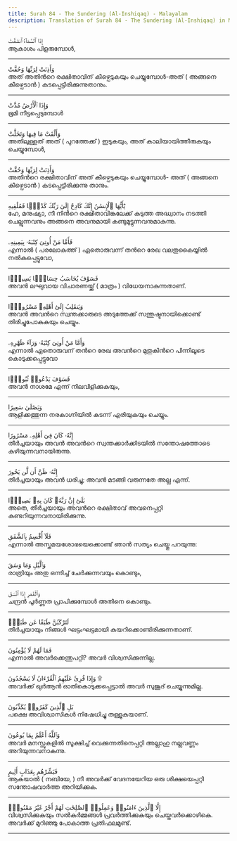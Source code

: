 ```yaml
---
title: Surah 84 - The Sundering (Al-Inshiqaq) - Malayalam
description: Translation of Surah 84 - The Sundering (Al-Inshiqaq) in Malayalam
---
```





<Aside type="quran" title="1">
إِذَا ٱلسَّمَآءُ ٱنشَقَّتْ
</Aside>

<Aside type="reference" title="1">
ആകാശം പിളരുമ്പോള്‍,
</Aside>

---

<Aside type="quran" title="2">
وَأَذِنَتْ لِرَبِّهَا وَحُقَّتْ
</Aside>

<Aside type="reference" title="2">
അത്‌ അതിന്‍റെ രക്ഷിതാവിന്‌ കീഴ്പെടുകയും ചെയ്യുമ്പോള്‍-അത്‌ ( അങ്ങനെ കീഴ്പെടാന്‍ ) കടപ്പെട്ടിരിക്കുന്നുതാനും.
</Aside>

---

<Aside type="quran" title="3">
وَإِذَا ٱلْأَرْضُ مُدَّتْ
</Aside>

<Aside type="reference" title="3">
ഭൂമി നീട്ടപ്പെടുമ്പോള്‍
</Aside>

---

<Aside type="quran" title="4">
وَأَلْقَتْ مَا فِيهَا وَتَخَلَّتْ
</Aside>

<Aside type="reference" title="4">
അതിലുള്ളത്‌ അത്‌ ( പുറത്തേക്ക്‌ ) ഇടുകയും, അത്‌ കാലിയായിത്തീരുകയും ചെയ്യുമ്പോള്‍,
</Aside>

---

<Aside type="quran" title="5">
وَأَذِنَتْ لِرَبِّهَا وَحُقَّتْ
</Aside>

<Aside type="reference" title="5">
അതിന്‍റെ രക്ഷിതാവിന്‌ അത്‌ കീഴ്പെടുകയും ചെയ്യുമ്പോള്‍- അത്‌ ( അങ്ങനെ കീഴ്പെടാന്‍ ) കടപ്പെട്ടിരിക്കുന്നു താനും.
</Aside>

---

<Aside type="quran" title="6">
يَٰٓأَيُّهَا ٱلْإِنسَٰنُ إِنَّكَ كَادِحٌ إِلَىٰ رَبِّكَ كَدْحًۭا فَمُلَٰقِيهِ
</Aside>

<Aside type="reference" title="6">
ഹേ, മനുഷ്യാ, നീ നിന്‍റെ രക്ഷിതാവിങ്കലേക്ക്‌ കടുത്ത അദ്ധ്വാനം നടത്തി ചെല്ലുന്നവനും അങ്ങനെ അവനുമായി കണ്ടുമുട്ടുന്നവനുമാകുന്നു.
</Aside>

---

<Aside type="quran" title="7">
فَأَمَّا مَنْ أُوتِىَ كِتَٰبَهُۥ بِيَمِينِهِۦ
</Aside>

<Aside type="reference" title="7">
എന്നാല്‍ ( പരലോകത്ത്‌ ) ഏതൊരുവന്ന്‌ തന്‍റെ രേഖ വലതുകൈയ്യില്‍ നല്‍കപ്പെട്ടുവോ,
</Aside>

---

<Aside type="quran" title="8">
فَسَوْفَ يُحَاسَبُ حِسَابًۭا يَسِيرًۭا
</Aside>

<Aside type="reference" title="8">
അവന്‍ ലഘുവായ വിചാരണയ്ക്ക്‌ ( മാത്രം ) വിധേയനാകുന്നതാണ്‌.
</Aside>

---

<Aside type="quran" title="9">
وَيَنقَلِبُ إِلَىٰٓ أَهْلِهِۦ مَسْرُورًۭا
</Aside>

<Aside type="reference" title="9">
അവന്‍ അവന്‍റെ സ്വന്തക്കാരുടെ അടുത്തേക്ക്‌ സന്തുഷ്ടനായിക്കൊണ്ട്‌ തിരിച്ചുപോകുകയും ചെയ്യും.
</Aside>

---

<Aside type="quran" title="10">
وَأَمَّا مَنْ أُوتِىَ كِتَٰبَهُۥ وَرَآءَ ظَهْرِهِۦ
</Aside>

<Aside type="reference" title="10">
എന്നാല്‍ ഏതൊരുവന്‌ തന്‍റെ രേഖ അവന്‍റെ മുതുകിന്‍റെ പിന്നിലൂടെ കൊടുക്കപ്പെട്ടുവോ
</Aside>

---

<Aside type="quran" title="11">
فَسَوْفَ يَدْعُوا۟ ثُبُورًۭا
</Aside>

<Aside type="reference" title="11">
അവന്‍ നാശമേ എന്ന്‌ നിലവിളിക്കുകയും,
</Aside>

---

<Aside type="quran" title="12">
وَيَصْلَىٰ سَعِيرًا
</Aside>

<Aside type="reference" title="12">
ആളിക്കത്തുന്ന നരകാഗ്നിയില്‍ കടന്ന്‌ എരിയുകയും ചെയ്യും.
</Aside>

---

<Aside type="quran" title="13">
إِنَّهُۥ كَانَ فِىٓ أَهْلِهِۦ مَسْرُورًا
</Aside>

<Aside type="reference" title="13">
തീര്‍ച്ചയായും അവന്‍ അവന്‍റെ സ്വന്തക്കാര്‍ക്കിടയില്‍ സന്തോഷത്തോടെ കഴിയുന്നവനായിരുന്നു.
</Aside>

---

<Aside type="quran" title="14">
إِنَّهُۥ ظَنَّ أَن لَّن يَحُورَ
</Aside>

<Aside type="reference" title="14">
തീര്‍ച്ചയായും അവന്‍ ധരിച്ചു; അവന്‍ മടങ്ങി വരുന്നതേ അല്ല എന്ന്‌.
</Aside>

---

<Aside type="quran" title="15">
بَلَىٰٓ إِنَّ رَبَّهُۥ كَانَ بِهِۦ بَصِيرًۭا
</Aside>

<Aside type="reference" title="15">
അതെ, തീര്‍ച്ചയായും അവന്‍റെ രക്ഷിതാവ്‌ അവനെപ്പറ്റി കണ്ടറിയുന്നവനായിരിക്കുന്നു.
</Aside>

---

<Aside type="quran" title="16">
فَلَآ أُقْسِمُ بِٱلشَّفَقِ
</Aside>

<Aside type="reference" title="16">
എന്നാല്‍ അസ്തമയശോഭയെക്കൊണ്ട്‌ ഞാന്‍ സത്യം ചെയ്തു പറയുന്നു:
</Aside>

---

<Aside type="quran" title="17">
وَٱلَّيْلِ وَمَا وَسَقَ
</Aside>

<Aside type="reference" title="17">
രാത്രിയും അതു ഒന്നിച്ച്‌ ചേര്‍ക്കുന്നവയും കൊണ്ടും,
</Aside>

---

<Aside type="quran" title="18">
وَٱلْقَمَرِ إِذَا ٱتَّسَقَ
</Aside>

<Aside type="reference" title="18">
ചന്ദ്രന്‍ പൂര്‍ണ്ണത പ്രാപിക്കുമ്പോള്‍ അതിനെ കൊണ്ടും.
</Aside>

---

<Aside type="quran" title="19">
لَتَرْكَبُنَّ طَبَقًا عَن طَبَقٍۢ
</Aside>

<Aside type="reference" title="19">
തീര്‍ച്ചയായും നിങ്ങള്‍ ഘട്ടംഘട്ടമായി കയറിക്കൊണ്ടിരിക്കുന്നതാണ്‌.
</Aside>

---

<Aside type="quran" title="20">
فَمَا لَهُمْ لَا يُؤْمِنُونَ
</Aside>

<Aside type="reference" title="20">
എന്നാല്‍ അവര്‍ക്കെന്തുപറ്റി? അവര്‍ വിശ്വസിക്കുന്നില്ല.
</Aside>

---

<Aside type="quran" title="21">
وَإِذَا قُرِئَ عَلَيْهِمُ ٱلْقُرْءَانُ لَا يَسْجُدُونَ ۩
</Aside>

<Aside type="reference" title="21">
അവര്‍ക്ക്‌ ഖുര്‍ആന്‍ ഓതികൊടുക്കപ്പെട്ടാല്‍ അവര്‍ സുജൂദ്‌ ചെയ്യുന്നുമില്ല.
</Aside>

---

<Aside type="quran" title="22">
بَلِ ٱلَّذِينَ كَفَرُوا۟ يُكَذِّبُونَ
</Aside>

<Aside type="reference" title="22">
പക്ഷെ അവിശ്വാസികള്‍ നിഷേധിച്ചു തള്ളുകയാണ്‌.
</Aside>

---

<Aside type="quran" title="23">
وَٱللَّهُ أَعْلَمُ بِمَا يُوعُونَ
</Aside>

<Aside type="reference" title="23">
അവര്‍ മനസ്സുകളില്‍ സൂക്ഷിച്ച്‌ വെക്കുന്നതിനെപ്പറ്റി അല്ലാഹു നല്ലവണ്ണം അറിയുന്നവനാകുന്നു.
</Aside>

---

<Aside type="quran" title="24">
فَبَشِّرْهُم بِعَذَابٍ أَلِيمٍ
</Aside>

<Aside type="reference" title="24">
ആകയാല്‍ ( നബിയേ, ) നീ അവര്‍ക്ക്‌ വേദനയേറിയ ഒരു ശിക്ഷയെപ്പറ്റി സന്തോഷവാര്‍ത്ത അറിയിക്കുക.
</Aside>

---

<Aside type="quran" title="25">
إِلَّا ٱلَّذِينَ ءَامَنُوا۟ وَعَمِلُوا۟ ٱلصَّٰلِحَٰتِ لَهُمْ أَجْرٌ غَيْرُ مَمْنُونٍۭ
</Aside>

<Aside type="reference" title="25">
വിശ്വസിക്കുകയും സല്‍കര്‍മ്മങ്ങള്‍ പ്രവര്‍ത്തിക്കുകയും ചെയ്തവര്‍ക്കൊഴികെ. അവര്‍ക്ക്‌ മുറിഞ്ഞു പോകാത്ത പ്രതിഫലമുണ്ട്‌.
</Aside>

---
